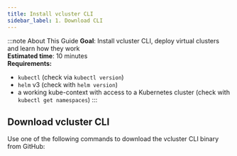 ```yaml
---
title: Install vcluster CLI
sidebar_label: 1. Download CLI
---
```



:::note About This Guide
**Goal**: Install vcluster CLI, deploy virtual clusters and learn how they work  
**Estimated time**: 10 minutes  
**Requirements:**
- `kubectl` (check via `kubectl version`)
- `helm` v3 (check with `helm version`)
- a working kube-context with access to a Kubernetes cluster (check with `kubectl get namespaces`)
:::


## Download vcluster CLI
Use one of the following commands to download the vcluster CLI binary from GitHub:

<InstallCLIFragment/>

